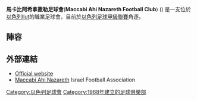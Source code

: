{{Infobox football club
| clubname = 馬卡比阿希拿撒勒足球會
| image = <!-- 檔案不存在 [[File:Akhi_Nazareth_FC_AnanMaalouf.png|250px]] ，可從英文維基百科取得 -->
| fullname = [[Maccabi_(sports)|Maccabi]] Ahi Nazareth Football Club
| nickname = The Green Nazarenes, Akhaa', Nazaret, Kvutsat HaMegzar, HaYarokim MeNatzrat
| founded  = {{Start date and age|1968}}
| ground   = [[Ilut|Ilut]][[Ilut_Stadium|Ilut Stadium]]
| capacity = 4,932
| chairman = {{flagicon|ISR}} Kayed Abu Ayash
| manager  = [[Rifaat_Turk|Rifaat Turk]]
| league   = [[以色列足球甲級聯賽|以色列足球甲級聯賽]]
| season   = 2014–15
| position = 7
| pattern_la1=|pattern_b1=_orangeshoulders|pattern_ra1=
|  leftarm1=32AB66|body1=32AB66|rightarm1=32AB66|shorts1=FFFFFF|socks1=32AB66
|  pattern_la2=|pattern_b2=_orangeshoulders|  leftarm2=FFFFFF|body2=FFFFFF|rightarm2=FFFFFF|shorts2=32AB66|socks2=32AB66
}}

'''馬卡比阿希拿撒勒足球會'''('''Maccabi Ahi Nazareth Football Club''') ({{lang-he-n|מכבי אחי נצרת}}) 是一支位於[[以色列|以色列]][[Ilut|Ilut]]的職業足球會，目前於[[以色列足球甲級聯賽|以色列足球甲級聯賽]]角逐。

==陣容==
{{updated|2015年9月3日}}
{{Fs start|hidenote=yes}}
{{Fs player|no= 1|nat=ISR|name=[[Gad_Amos|Gad Amos]]|pos=GK}}
{{Fs player|no= 2|nat=NGR|name=[[Taye_Babalola|Taye Babalola]]|pos=DF}}
{{Fs player|no= 3|nat=ISR|name=[[Wesam_Rabah|Wesam Rabah]]|pos=DF}}
{{Fs player|no= 5|nat=ISR|name=[[Akram_Shariach|Akram Shariach]]|pos=DF}}
{{Fs player|no= 6|nat=ISR|name=[[Adham_Hadiya|Adham Hadiya]]|pos=MF}}
{{Fs player|no= 7|nat=ISR|name=[[Moamen_Saleh|Moamen Saleh]]|pos=MF}}
{{Fs player|no= 8|nat=ISR|name=[[Amjad_Sliman|Amjad Sliman]]|pos=MF}}
{{Fs player|no= 9|nat=ARG|name=[[Luciano_Leonel_Cigno|Luciano Leonel Cigno]]|pos=FW}}
{{Fs player|no=10|nat=ISR|name=[[Obieda_Abu_Rabiya|Obieda Abu Rabiya]]|pos=MF}}
{{Fs player|no=11|nat=ISR|name=[[Mohammed_Khatib|Mohammed Khatib]]|pos=FW}}
{{Fs player|no=13|nat=ISR|name=[[Mohammed_Tales|Mohammed Tales]]|pos=DF}}
{{Fs player|no=14|nat=ISR|name=[[Baha_Abu_Shibab|Baha Abu Shibab]]|pos=MF}}
{{Fs mid}}
{{Fs player|no=17|nat=ISR|name=[[Omri_Ron|Omri Ron]]|pos=FW}}
{{Fs player|no=18|nat=ISR|name=[[Muhammed_Shakhbari|Muhammed Shakhbari]]|pos=DF}}
{{Fs player|no=19|nat=ISR|name=[[Habeb_Jaber|Habeb Jaber]]|pos=MF}}
{{Fs player|no=20|nat=ISR|name=[[Sfouan_Hilou|Sfouan Hilou]]|pos=MF}}
{{Fs player|no=22|nat=ISR|name=[[Ahmed_Akriya|Ahmed Akriya]]|pos=GK}}
{{Fs player|no=24|nat=COD|name=[[Savity_Lipenia|Savity Lipenia]]|pos=DF}}
{{Fs player|no=29|nat=ISR|name=[[I'yad_Hutba|I'yad Hutba]]|pos=DF}}
{{Fs player|no=33|nat=ISR|name=[[Ibrahim_Nijem|Ibrahim Nijem]]|pos=GK}}
{{Fs player|no=70|nat=ISR|name=[[Isa_Merey|Isa Merey]]|pos=DF}}
{{Fs player|no=88|nat=ISR|name=[[Isa_Bakir|Isa Bakir]]|pos=MF}}
{{Fs player|no=  |nat=ISR|name=[[Zidan_Amar|Zidan Amar]]|pos=FW}}
{{Fs end}}

==外部連結==
*[http://ahinaza.ios.st Official website] {{Wayback|url=http://ahinaza.ios.st/ |date=20200809103340 }} {{he icon}}
*[https://web.archive.org/web/20171010060436/http://football.org.il/Clubs/Pages/TeamDetails.aspx?TEAM_ID=1844 Maccabi Ahi Nazareth] Israel Football Association {{he icon}}

[[Category:以色列足球會|Category:以色列足球會]]
[[Category:1968年建立的足球俱樂部|Category:1968年建立的足球俱樂部]]
